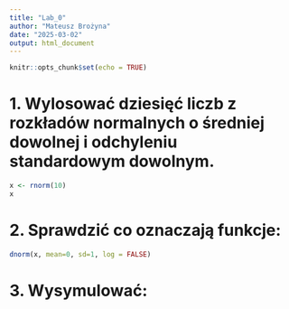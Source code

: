 ---
title: "Lab_0"
author: "Mateusz Brożyna"
date: "2025-03-02"
output: html_document
---

```{r setup, include=FALSE}
knitr::opts_chunk$set(echo = TRUE)
```

# 1. Wylosować dziesięć liczb z rozkładów normalnych o średniej dowolnej i odchyleniu standardowym dowolnym. 

```{R}
x <- rnorm(10)
x
```
# 2. Sprawdzić co oznaczają funkcje: 

```{R}
dnorm(x, mean=0, sd=1, log = FALSE) 
```

# 3. Wysymulować: 
